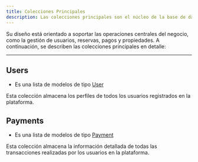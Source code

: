 ```yaml
---
title: Colecciones Principales  
description: Las colecciones principales son el núcleo de la base de datos de QuickTrips.
---
```


Su diseño está orientado a soportar las operaciones centrales del negocio, como la gestión de usuarios, reservas, pagos y propiedades. A continuación, se describen las colecciones principales en detalle:

---

## Users

- Es una lista de modelos de tipo [User](/)

Esta colección almacena los perfiles de todos los usuarios registrados en la plataforma.


## Payments

- Es una lista de modelos de tipo [Payment](/docs/database/models/payment)

Esta colección almacena la información detallada de todas las transacciones realizadas por los usuarios en la plataforma.